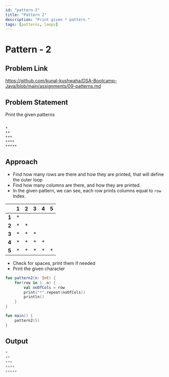 ```yaml
---
id: "pattern-2"
title: "Pattern 2"
description: "Print given * pattern."
tags: [patterns, loops]
---
```




# Pattern - 2

## Problem Link

https://github.com/kunal-kushwaha/DSA-Bootcamp-Java/blob/main/assignments/09-patterns.md

## Problem Statement

Print the given patterns

```text

*
**
***
****
*****

```
## Approach

- Find how many rows are there and how they are printed, that will define the outer loop
- Find how many columns are there, and how they are printed.
- In the given pattern, we can see, each row prints columns equal to `row` Index.

|       	| **1** 	| **2** 	| **3** 	| **4** 	| **5** 	|
|:-----:	|:-----:	|:-----:	|:-----:	|:-----:	|:-----:	|
| **1** 	|   *   	|       	|       	|       	|       	|
| **2** 	|   *   	|   *   	|       	|       	|       	|
| **3** 	|   *   	|   *   	|   *   	|       	|       	|
| **4** 	|   *   	|   *   	|   *   	|   *   	|       	|
| **5** 	|   *   	|   *   	|   *   	|   *   	|   *   	|

- Check for spaces, print them if needed
- Print the given character

<Tabs>
<TabItem value="kotlin" label="Kotlin">
<SolutionAuthor name="@msvhora"/>

```kt
fun pattern2(n: Int) {
    for(row in 1..n) {
		val noOfCols = row
        print("*".repeat(noOfCols))
        println()
    }
}

fun main() {	
    pattern2(5)
}
```
</TabItem>
</Tabs>

## Output

```kt
*
**
***
****
*****
```